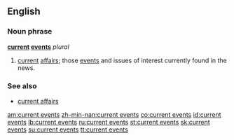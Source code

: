 ==English==

===Noun phrase===
'''[[current]] [[events]]''' ''plural''

# [[current]] [[affairs]]; those [[event]]s and issues of interest currently found in the news.

===See also===
*[[current affairs]]

[[am:current events]]
[[zh-min-nan:current events]]
[[co:current events]]
[[id:current events]]
[[lb:current events]]
[[ru:current events]]
[[st:current events]]
[[sk:current events]]
[[su:current events]]
[[tt:current events]]